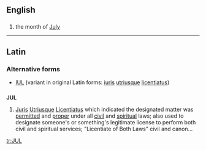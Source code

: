 {{also|júl.}}
==English==

==={{abbreviation}}===
{{infl|en|abbreviation|head=JUL or Jul}}

# the month of [[July]]

----

==Latin==

===Alternative forms===
* [[IUL]] (variant in original Latin forms: [[iuris]] [[utriusque]] [[licentiatus]])

==={{abbreviation|la}}===
'''JUL'''

# [[juris|Juris]] [[utriusque|Utriusque]] [[licentiatus|Licentiatus]] which indicated the designated matter was [[permitted]] and [[proper]] under all [[civil]] and [[spiritual]] laws; also used to designate someone's or something's legitimate license to perform both civil and spiritual services; "Licentiate of Both Laws" civil and canon…

[[tr:JUL]]
